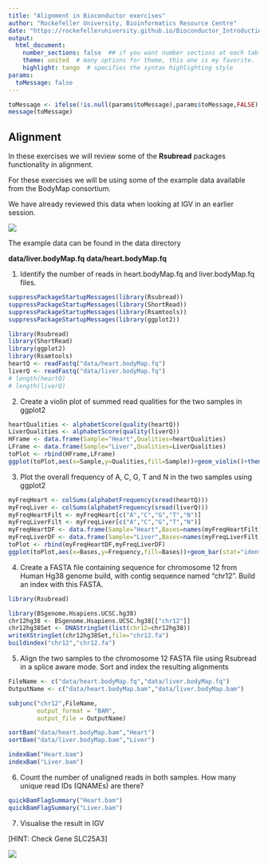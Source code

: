 ```yaml
---
title: "Alignment in Bioconductor exercises"
author: "Rockefeller University, Bioinformatics Resource Centre"
date: "https://rockefelleruniversity.github.io/Bioconductor_Introduction/"
output: 
  html_document:
    number_sections: false  ## if you want number sections at each table header
    theme: united  # many options for theme, this one is my favorite.
    highlight: tango  # specifies the syntax highlighting style
params:
  toMessage: false    
---
```


```r
toMessage <- ifelse(!is.null(params$toMessage),params$toMessage,FALSE)
message(toMessage)
```


## Alignment

In these exercises we will review some of the **Rsubread** packages functionality in alignment.

For these exercises we will be using some of the example data available from the BodyMap consortium. 

We have already reviewed this data when looking at IGV in an earlier session.

![](../../presentations/slides/imgs/IGV_SplicingExample.png)

The example data can be found in the data directory 

**data/liver.bodyMap.fq**
**data/heart.bodyMap.fq**


1. Identify the number of reads in heart.bodyMap.fq and  liver.bodyMap.fq files.

```r
suppressPackageStartupMessages(library(Rsubread))
suppressPackageStartupMessages(library(ShortRead))
suppressPackageStartupMessages(library(Rsamtools))
suppressPackageStartupMessages(library(ggplot2))
```

```r
library(Rsubread)
library(ShortRead)
library(ggplot2)
library(Rsamtools)
heartQ <- readFastq("data/heart.bodyMap.fq")
liverQ <- readFastq("data/liver.bodyMap.fq")
# length(heartQ)
# length(liverQ)
```

2. Create a violin plot of summed read qualities for the two samples in ggplot2

```r
heartQualities <- alphabetScore(quality(heartQ))
LiverQualities <- alphabetScore(quality(liverQ))
HFrame <- data.frame(Sample="Heart",Qualities=heartQualities)
LFrame <- data.frame(Sample="Liver",Qualities=LiverQualities)
toPlot <- rbind(HFrame,LFrame)
ggplot(toPlot,aes(x=Sample,y=Qualities,fill=Sample))+geom_violin()+theme_minimal()
```

3. Plot the overall frequency of A, C, G, T and N in the two samples using ggplot2
```r
myFreqHeart <- colSums(alphabetFrequency(sread(heartQ)))
myFreqLiver <- colSums(alphabetFrequency(sread(liverQ)))
myFreqHeartFilt <- myFreqHeart[c("A","C","G","T","N")]
myFreqLiverFilt <- myFreqLiver[c("A","C","G","T","N")]
myFreqHeartDF <- data.frame(Sample="Heart",Bases=names(myFreqHeartFilt),Frequency=myFreqHeartFilt)
myFreqLiverDF <- data.frame(Sample="Liver",Bases=names(myFreqLiverFilt),Frequency=myFreqLiverFilt)
toPlot <- rbind(myFreqHeartDF,myFreqLiverDF)
ggplot(toPlot,aes(x=Bases,y=Frequency,fill=Bases))+geom_bar(stat="identity")+theme_minimal()+facet_grid(~Sample)

```

4. Create a FASTA file containing sequence for chromosome 12 from Human Hg38 genome build, with contig sequence named "chr12". Build an index with this FASTA. 

```r
library(Rsubread)

library(BSgenome.Hsapiens.UCSC.hg38)
chr12hg38 <- BSgenome.Hsapiens.UCSC.hg38[["chr12"]]
chr12hg38Set <- DNAStringSet(list(chr12=chr12hg38))
writeXStringSet(chr12hg38Set,file="chr12.fa")
buildindex("chr12","chr12.fa")
```

5. Align the two samples to the chromosome 12 FASTA file using Rsubread in a splice aware mode. Sort and index the resulting alignments

```r

FileName <- c("data/heart.bodyMap.fq","data/liver.bodyMap.fq")
OutputName <- c("data/heart.bodyMap.bam","data/liver.bodyMap.bam")

subjunc("chr12",FileName,
        output_format = "BAM",
        output_file = OutputName)

sortBam("data/heart.bodyMap.bam","Heart")
sortBam("data/liver.bodyMap.bam","Liver")

indexBam("Heart.bam")
indexBam("Liver.bam")
```

6. Count the number of unaligned reads in both samples. How many unique read IDs (QNAMEs) are there?

```r
quickBamFlagSummary("Heart.bam")
quickBamFlagSummary("Liver.bam")
```

7. Visualise the result in IGV

[HINT: Check Gene SLC25A3]

![](../../presentations/slides/imgs/spliceHeartLiver.png)
